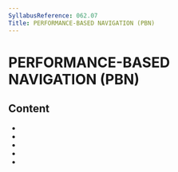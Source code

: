 ```yaml
---
SyllabusReference: 062.07
Title: PERFORMANCE-BASED NAVIGATION (PBN)
---
```


# PERFORMANCE-BASED NAVIGATION (PBN)

## Content

- <Link href="062.07.01" />
- <Link href="062.07.02" />
- <Link href="062.07.03" />
- <Link href="062.07.04" />
- <Link href="062.07.05" />
